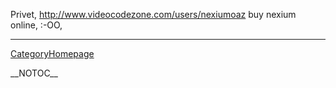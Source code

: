 Privet, http://www.videocodezone.com/users/nexiumoaz buy nexium online,  :-OO,
----
[[CategoryHomepage]]

__NOTOC__